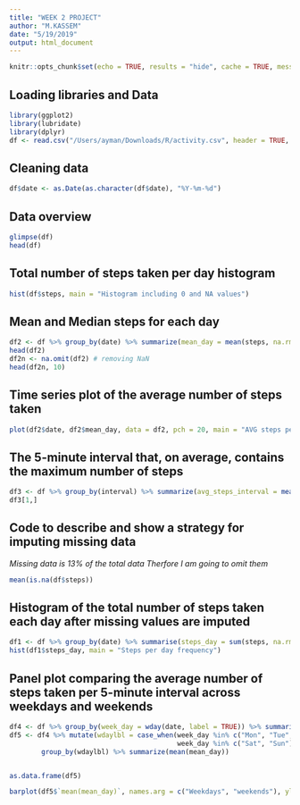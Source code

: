 ```yaml
---
title: "WEEK 2 PROJECT"
author: "M.KASSEM"
date: "5/19/2019"
output: html_document
---
```


```r
knitr::opts_chunk$set(echo = TRUE, results = "hide", cache = TRUE, message = FALSE, warning = FALSE)
```

## Loading libraries and Data 
```r
library(ggplot2)
library(lubridate)
library(dplyr)
df <- read.csv("/Users/ayman/Downloads/R/activity.csv", header = TRUE, stringsAsFactors = FALSE)
```

## Cleaning data 
```r
df$date <- as.Date(as.character(df$date), "%Y-%m-%d")
```

## Data overview 
```r
glimpse(df)
head(df)
```

## Total number of steps taken per day histogram 
``` r
hist(df$steps, main = "Histogram including 0 and NA values")
```

## Mean and Median steps for each day 
```r
df2 <- df %>% group_by(date) %>% summarize(mean_day = mean(steps, na.rm = TRUE), median_day = median(steps[!steps == 0], na.rm = TRUE))
head(df2)
df2n <- na.omit(df2) # removing NaN 
head(df2n, 10)
```

##  Time series plot of the average number of steps taken
```r
plot(df2$date, df2$mean_day, data = df2, pch = 20, main = "AVG steps per day time series")
```

## The 5-minute interval that, on average, contains the maximum number of steps
```r
df3 <- df %>% group_by(interval) %>% summarize(avg_steps_interval = mean(steps, na.rm = TRUE)) %>% arrange(desc(avg_steps_interval))
df3[1,]
``` 

## Code to describe and show a strategy for imputing missing data
*Missing data is 13% of the total data Therfore I am going to omit them*
```r
mean(is.na(df$steps))
```

## Histogram of the total number of steps taken each day after missing values are imputed
```r
df1 <- df %>% group_by(date) %>% summarise(steps_day = sum(steps, na.rm = TRUE))
hist(df1$steps_day, main = "Steps per day frequency")
```


## Panel plot comparing the average number of steps taken per 5-minute interval across weekdays and weekends
```r
df4 <- df %>% group_by(week_day = wday(date, label = TRUE)) %>% summarize(mean_day = mean(steps, na.rm = TRUE))
df5 <- df4 %>% mutate(wdaylbl = case_when(week_day %in% c("Mon", "Tue", "Wed", "Thu", "Fri") ~ "Weekday",
                                          week_day %in% c("Sat", "Sun") ~ "Weekend")) %>%
        group_by(wdaylbl) %>% summarize(mean(mean_day))


as.data.frame(df5)

barplot(df5$`mean(mean_day)`, names.arg = c("Weekdays", "weekends"), ylab = "AVG steps", main = " AVG steps / 5mins intervals ")
```


